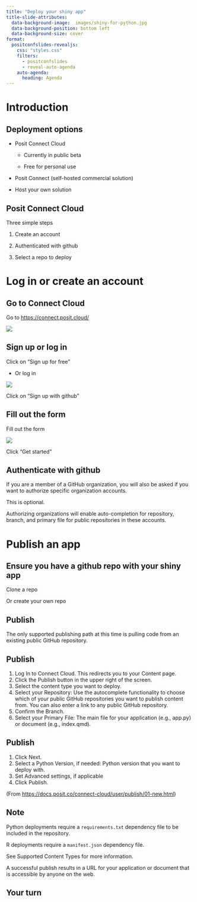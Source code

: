 ```yaml
---
title: "Deploy your shiny app"
title-slide-attributes: 
  data-background-image:  images/shiny-for-python.jpg
  data-background-position: bottom left
  data-background-size: cover
format:
  positconfslides-revealjs: 
    css: "styles.css"
    filters:
      - positconfslides
      - reveal-auto-agenda
    auto-agenda:
      heading: Agenda
---
```


# Introduction

## Deployment options

- Posit Connect Cloud

  - Currently in public beta

  - Free for personal use


- Posit Connect (self-hosted commercial solution)

- Host your own solution

## Posit Connect Cloud

Three simple steps

1. Create an account

2. Authenticated with github

3. Select a repo to deploy  


# Log in or create an account


## Go to Connect Cloud

Go to <https://connect.posit.cloud/>

  ![](images/deploy-1-connect-cloud.png)


## Sign up or log in

Click on "Sign up for free"

  - Or log in

  ![](images/deploy-2-sign-up.png)

Click on "Sign up with github"

## Fill out the form

Fill out the form

  ![](images/deploy-3-fill-form.png)


Click "Get started"

## Authenticate with github


If you are a member of a GitHub organization, you will also be asked if you want to authorize specific organization accounts.

This is optional.

Authorizing organizations will enable auto-completion for repository, branch, and primary file for public repositories in these accounts.

# Publish an app

## Ensure you have a  github repo with your shiny app

Clone a repo

Or create your own repo

## Publish

The only supported publishing path at this time is pulling code from an existing public GitHub repository.

## Publish


1. Log In to Connect Cloud. This redirects you to your Content page.
1. Click the Publish button in the upper right of the screen.
1. Select the content type you want to deploy.
1. Select your Repository: Use the autocomplete functionality to choose which of your public GitHub repositories you want to publish content from. You can also enter a link to any public GitHub repository.
1. Confirm the Branch.
1. Select your Primary File: The main file for your application (e.g., app.py) or document (e.g., index.qmd).

## Publish

1. Click Next.
1. Select a Python Version, if needed: Python version that you want to deploy with.
1. Set Advanced settings, if applicable
1. Click Publish.

::: aside
(From <https://docs.posit.co/connect-cloud/user/publish/01-new.html>)
:::

## Note

Python deployments require a `requirements.txt` dependency file to be included in the repository.

R deployments require a `manifest.json` dependency file.

See Supported Content Types for more information.

A successful publish results in a URL for your application or document that is accessible by anyone on the web.

## Your turn